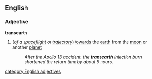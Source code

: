 ==English==
===Adjective===
'''transearth'''
#(''of a [[spaceflight]] or [[trajectory]]'') [[towards]] the [[earth]] from the [[moon]] or another [[planet]]
#:''After the Apollo 13 accident, the '''transearth''' injection burn shortened the return time by about 9 hours.''
[[category:English adjectives]]